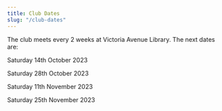 ```yaml
---
title: Club Dates
slug: "/club-dates"
---
```


The club meets every 2 weeks at Victoria Avenue Library. The next dates are:

Saturday 14th October 2023

Saturday 28th October 2023

Saturday 11th November 2023

Saturday 25th November 2023